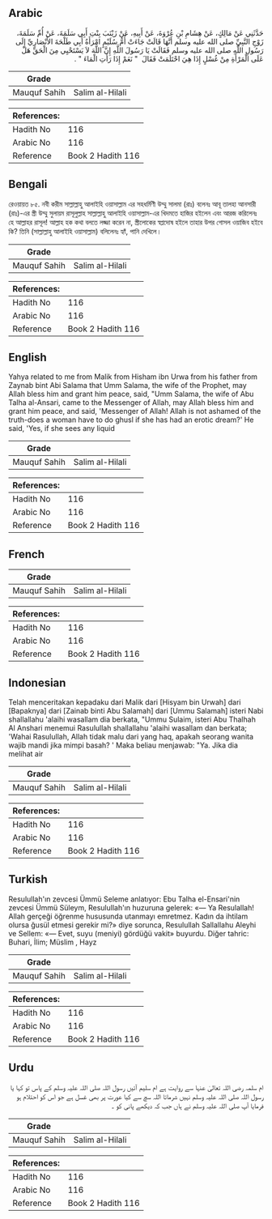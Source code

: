 ## Arabic


<div dir="rtl" lang="ar" style={{fontSize:'larger',backgroundColor:'#f8f9fa',padding:20}}>
حَدَّثَنِي عَنْ مَالِكٍ، عَنْ هِشَامِ بْنِ عُرْوَةَ، عَنْ أَبِيهِ، عَنْ زَيْنَبَ بِنْتِ أَبِي سَلَمَةَ، عَنْ أُمِّ سَلَمَةَ، زَوْجِ النَّبِيِّ صلى الله عليه وسلم أَنَّهَا قَالَتْ جَاءَتْ أُمُّ سُلَيْمٍ امْرَأَةُ أَبِي طَلْحَةَ الأَنْصَارِيِّ إِلَى رَسُولِ اللَّهِ صلى الله عليه وسلم فَقَالَتْ يَا رَسُولَ اللَّهِ إِنَّ اللَّهَ لاَ يَسْتَحْيِي مِنَ الْحَقِّ هَلْ عَلَى الْمَرْأَةِ مِنْ غُسْلٍ إِذَا هِيَ احْتَلَمَتْ فَقَالَ ‏ "‏ نَعَمْ إِذَا رَأَتِ الْمَاءَ ‏"‏ ‏.‏
</div>
<div style={{backgroundColor:'#f8f9fa',padding:20, marginBottom: 10}}><table> <thead> <tr> <th>Grade</th> <th></th> </tr> </thead> <tbody> <tr><td>Mauquf Sahih</td><td>Salim al-Hilali</td></tr></tbody></table><table> <thead> <tr> <th>References:</th> <th></th> </tr> </thead> <tbody><tr><td>Hadith No</td><td>116</td></tr><tr><td>Arabic No</td><td>116</td></tr><tr><td>Reference</td><td>Book 2 Hadith 116</td></tr></tbody></table></div>

## Bengali


<div dir="ltr" lang="bn" style={{fontSize:'larger',backgroundColor:'#f8f9fa',padding:20}}>
রেওয়ায়ত ৮৫. নবী করীম সাল্লাল্লাহু আলাইহি ওয়াসাল্লাম এর সহধর্মিণী উম্মু সালমা (রাঃ) বলেনঃ আবূ তালহা আনসারী (রাঃ)-এর স্ত্রী উম্মু সুলায়ম রাসূলুল্লাহ সাল্লাল্লাহু আলাইহি ওয়াসাল্লাম-এর খিদমতে হাজির হইলেন এবং আরজ করিলেনঃ হে আল্লাহর রাসূল! আল্লাহ হক কথা বলতে লজ্জা করেন না, স্ত্রীলোকের স্বপ্লদোষ হইলে তাহার উপর গোসল ওয়াজিব হইবে কি? তিনি (সাল্লাল্লাহু আলাইহি ওয়াসাল্লাম) বলিলেনঃ হ্যাঁ, পানি দেখিলে।
</div>
<div style={{backgroundColor:'#f8f9fa',padding:20, marginBottom: 10}}><table> <thead> <tr> <th>Grade</th> <th></th> </tr> </thead> <tbody> <tr><td>Mauquf Sahih</td><td>Salim al-Hilali</td></tr></tbody></table><table> <thead> <tr> <th>References:</th> <th></th> </tr> </thead> <tbody><tr><td>Hadith No</td><td>116</td></tr><tr><td>Arabic No</td><td>116</td></tr><tr><td>Reference</td><td>Book 2 Hadith 116</td></tr></tbody></table></div>

## English


<div dir="ltr" lang="en" style={{fontSize:'larger',backgroundColor:'#f8f9fa',padding:20}}>
Yahya related to me from Malik from Hisham ibn Urwa from his father from Zaynab bint Abi Salama that Umm Salama, the wife of the Prophet, may Allah bless him and grant him peace, said, "Umm Salama, the wife of Abu Talha al-Ansari, came to the Messenger of Allah, may Allah bless him and grant him peace, and said, 'Messenger of Allah! Allah is not ashamed of the truth-does a woman have to do ghusl if she has had an erotic dream?' He said, 'Yes, if she sees any liquid
</div>
<div style={{backgroundColor:'#f8f9fa',padding:20, marginBottom: 10}}><table> <thead> <tr> <th>Grade</th> <th></th> </tr> </thead> <tbody> <tr><td>Mauquf Sahih</td><td>Salim al-Hilali</td></tr></tbody></table><table> <thead> <tr> <th>References:</th> <th></th> </tr> </thead> <tbody><tr><td>Hadith No</td><td>116</td></tr><tr><td>Arabic No</td><td>116</td></tr><tr><td>Reference</td><td>Book 2 Hadith 116</td></tr></tbody></table></div>

## French


<div dir="ltr" lang="fr" style={{fontSize:'larger',backgroundColor:'#f8f9fa',padding:20}}>

</div>
<div style={{backgroundColor:'#f8f9fa',padding:20, marginBottom: 10}}><table> <thead> <tr> <th>Grade</th> <th></th> </tr> </thead> <tbody> <tr><td>Mauquf Sahih</td><td>Salim al-Hilali</td></tr></tbody></table><table> <thead> <tr> <th>References:</th> <th></th> </tr> </thead> <tbody><tr><td>Hadith No</td><td>116</td></tr><tr><td>Arabic No</td><td>116</td></tr><tr><td>Reference</td><td>Book 2 Hadith 116</td></tr></tbody></table></div>

## Indonesian


<div dir="ltr" lang="id" style={{fontSize:'larger',backgroundColor:'#f8f9fa',padding:20}}>
Telah menceritakan kepadaku dari Malik dari [Hisyam bin Urwah] dari [Bapaknya] dari [Zainab binti Abu Salamah] dari [Ummu Salamah] isteri Nabi shallallahu 'alaihi wasallam dia berkata, "Ummu Sulaim, isteri Abu Thalhah Al Anshari menemui Rasulullah shallallahu 'alaihi wasallam dan berkata; 'Wahai Rasulullah, Allah tidak malu dari yang haq, apakah seorang wanita wajib mandi jika mimpi basah? ' Maka beliau menjawab: "Ya. Jika dia melihat air
</div>
<div style={{backgroundColor:'#f8f9fa',padding:20, marginBottom: 10}}><table> <thead> <tr> <th>Grade</th> <th></th> </tr> </thead> <tbody> <tr><td>Mauquf Sahih</td><td>Salim al-Hilali</td></tr></tbody></table><table> <thead> <tr> <th>References:</th> <th></th> </tr> </thead> <tbody><tr><td>Hadith No</td><td>116</td></tr><tr><td>Arabic No</td><td>116</td></tr><tr><td>Reference</td><td>Book 2 Hadith 116</td></tr></tbody></table></div>

## Turkish


<div dir="ltr" lang="tr" style={{fontSize:'larger',backgroundColor:'#f8f9fa',padding:20}}>
Resulullah'ın zevcesi Ümmü Seleme anlatıyor: Ebu Talha el-Ensari'nin zevcesi Ümmü Süleym, Resulullah'ın huzuruna gelerek: «— Ya Resulallah! Allah gerçeği öğrenme hususunda utanmayı emretmez. Kadın da ihtilam olursa ğusül etmesi gerekir mi?» diye sorunca, Resulullah Sallallahu Aleyhi ve Sellem: «— Evet, suyu (meniyi) gördüğü vakit» buyurdu. Diğer tahric: Buhari, İlim; Müslim , Hayz
</div>
<div style={{backgroundColor:'#f8f9fa',padding:20, marginBottom: 10}}><table> <thead> <tr> <th>Grade</th> <th></th> </tr> </thead> <tbody> <tr><td>Mauquf Sahih</td><td>Salim al-Hilali</td></tr></tbody></table><table> <thead> <tr> <th>References:</th> <th></th> </tr> </thead> <tbody><tr><td>Hadith No</td><td>116</td></tr><tr><td>Arabic No</td><td>116</td></tr><tr><td>Reference</td><td>Book 2 Hadith 116</td></tr></tbody></table></div>

## Urdu


<div dir="rtl" lang="ur" style={{fontSize:'larger',backgroundColor:'#f8f9fa',padding:20}}>
ام سلمہ رضی اللہ تعالیٰ عنہا سے روایت ہے ام سلیم آئیں رسول اللہ صلی اللہ علیہ وسلم کے پاس تو کہا یا رسول اللہ صلی اللہ علیہ وسلم نہیں شرماتا اللہ سچ سے کیا عورت پر بھی غسل ہے جو اس کو احتلام ہو فرمایا آپ صلی اللہ علیہ وسلم نے ہاں جب کہ دیکھے پانی کو ۔
</div>
<div style={{backgroundColor:'#f8f9fa',padding:20, marginBottom: 10}}><table> <thead> <tr> <th>Grade</th> <th></th> </tr> </thead> <tbody> <tr><td>Mauquf Sahih</td><td>Salim al-Hilali</td></tr></tbody></table><table> <thead> <tr> <th>References:</th> <th></th> </tr> </thead> <tbody><tr><td>Hadith No</td><td>116</td></tr><tr><td>Arabic No</td><td>116</td></tr><tr><td>Reference</td><td>Book 2 Hadith 116</td></tr></tbody></table></div>